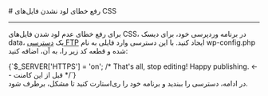 
<Layout>
# رفع خطای لود نشدن فایل‌های CSS
<hr className="mb-2" />

برای رفع خطای عدم لود شدن فایل‌های CSS، در برنامه وردپرسی خود، برای دیسک <Important>data</Important>، یک <a href="/paas/disks/ftp-access" className="blue-link">دسترسی FTP</a> ایجاد کنید. با این دسترسی وارد فایلی به نام <Important>wp-config.php</Important> شده و قطعه کد زیر را، به آن، اضافه کنید:
<div className="h-4" />
<div dir='ltr'>
    <Highlight className="php">
      {`$_SERVER['HTTPS'] = 'on';
/* That's all, stop editing! Happy publishing. <-- قبل از این کامنت */`}
    </Highlight>
</div>
<div className="h-2" />
در ادامه، دسترسی را ببندید و برنامه خود را ری‌استارت کنید تا مشکل، برطرف شود.


</Layout>